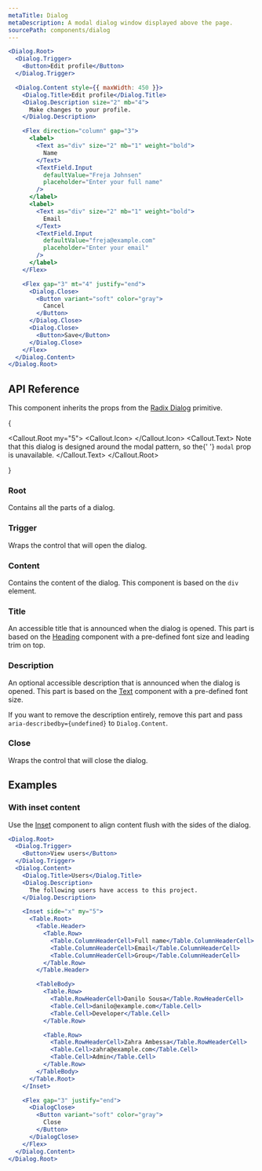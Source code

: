 ```yaml
---
metaTitle: Dialog
metaDescription: A modal dialog window displayed above the page.
sourcePath: components/dialog
---
```


```jsx live=true
<Dialog.Root>
  <Dialog.Trigger>
    <Button>Edit profile</Button>
  </Dialog.Trigger>

  <Dialog.Content style={{ maxWidth: 450 }}>
    <Dialog.Title>Edit profile</Dialog.Title>
    <Dialog.Description size="2" mb="4">
      Make changes to your profile.
    </Dialog.Description>

    <Flex direction="column" gap="3">
      <label>
        <Text as="div" size="2" mb="1" weight="bold">
          Name
        </Text>
        <TextField.Input
          defaultValue="Freja Johnsen"
          placeholder="Enter your full name"
        />
      </label>
      <label>
        <Text as="div" size="2" mb="1" weight="bold">
          Email
        </Text>
        <TextField.Input
          defaultValue="freja@example.com"
          placeholder="Enter your email"
        />
      </label>
    </Flex>

    <Flex gap="3" mt="4" justify="end">
      <Dialog.Close>
        <Button variant="soft" color="gray">
          Cancel
        </Button>
      </Dialog.Close>
      <Dialog.Close>
        <Button>Save</Button>
      </Dialog.Close>
    </Flex>
  </Dialog.Content>
</Dialog.Root>
```

## API Reference

This component inherits the props from the [Radix Dialog](/primitives/docs/components/dialog) primitive.

{

<Callout.Root my="5">
  <Callout.Icon>
    <InfoCircledIcon />
  </Callout.Icon>
  <Callout.Text>
    Note that this dialog is designed around the modal pattern, so the{' '}
    <Code>modal</Code> prop is unavailable.
  </Callout.Text>
</Callout.Root>

}

### Root

Contains all the parts of a dialog.

### Trigger

Wraps the control that will open the dialog.

### Content

Contains the content of the dialog. This component is based on the `div` element.

<ThemesPropsTable name="dialogContent" />

### Title

An accessible title that is announced when the dialog is opened. This part is based on the [Heading](/themes/docs/components/heading) component with a pre-defined font size and leading trim on top.

### Description

An optional accessible description that is announced when the dialog is opened. This part is based on the [Text](/themes/docs/components/text) component with a pre-defined font size.

If you want to remove the description entirely, remove this part and pass `aria-describedby={undefined}` to `Dialog.Content`.

### Close

Wraps the control that will close the dialog.

## Examples

### With inset content

Use the [Inset](/themes/docs/components/inset) component to align content flush with the sides of the dialog.

```jsx live=true
<Dialog.Root>
  <Dialog.Trigger>
    <Button>View users</Button>
  </Dialog.Trigger>
  <Dialog.Content>
    <Dialog.Title>Users</Dialog.Title>
    <Dialog.Description>
      The following users have access to this project.
    </Dialog.Description>

    <Inset side="x" my="5">
      <Table.Root>
        <Table.Header>
          <Table.Row>
            <Table.ColumnHeaderCell>Full name</Table.ColumnHeaderCell>
            <Table.ColumnHeaderCell>Email</Table.ColumnHeaderCell>
            <Table.ColumnHeaderCell>Group</Table.ColumnHeaderCell>
          </Table.Row>
        </Table.Header>

        <TableBody>
          <Table.Row>
            <Table.RowHeaderCell>Danilo Sousa</Table.RowHeaderCell>
            <Table.Cell>danilo@example.com</Table.Cell>
            <Table.Cell>Developer</Table.Cell>
          </Table.Row>

          <Table.Row>
            <Table.RowHeaderCell>Zahra Ambessa</Table.RowHeaderCell>
            <Table.Cell>zahra@example.com</Table.Cell>
            <Table.Cell>Admin</Table.Cell>
          </Table.Row>
        </TableBody>
      </Table.Root>
    </Inset>

    <Flex gap="3" justify="end">
      <DialogClose>
        <Button variant="soft" color="gray">
          Close
        </Button>
      </DialogClose>
    </Flex>
  </Dialog.Content>
</Dialog.Root>
```
